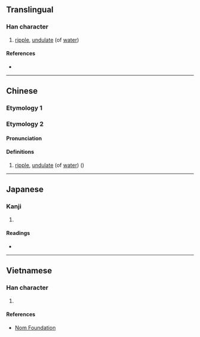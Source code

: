 {{also|沱}}
{{character info}}
==Translingual==

===Han character===
{{Han char|rn=85|rad=水|as=05|sn=8|four=|canj=EOPD|ids=⿰氵㐌}}

# [[ripple]], [[undulate]] (of [[water]])

====References====
* {{Han ref|kx=0613.080|dkj=17244|dj=1006.070|hdz=31588.020|uh=6CB2|ud=27826}}

----

==Chinese==
{{zh-forms}}

===Etymology 1===
{{zh-see|沱|a}}

===Etymology 2===

====Pronunciation====
{{zh-pron
|m=duò
|mc=y
|oc=y
|ma=
|cat=v
}}

====Definitions====
{{zh-hanzi}}

# [[ripple]], [[undulate]] (of [[water]]) ({{zh-only|淡沲}})

----

==Japanese==

===Kanji===
{{ja-kanji|grade=|rs=水05}}

# {{rfdef|ja|sort=水05}}

====Readings====
* {{ja-readings
|goon=だ
|kanon=た
|kun=
}}

----

==Vietnamese==

===Han character===
{{vi-hantu|rs=水05|nhãn}}

# {{rfdef|vi|sort=水05}}

====References====
* [http://nomfoundation.org/common/nom_details.php?codepoint=6cb2 Nom Foundation]